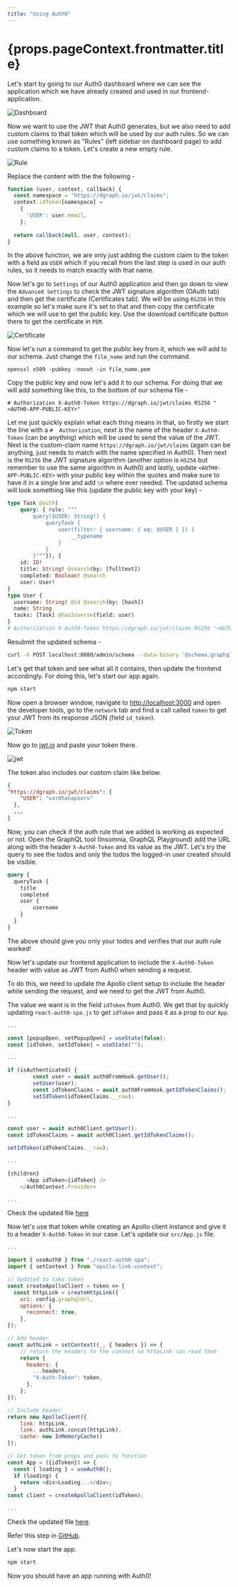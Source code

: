 ```yaml
---
title: "Using Auth0"
---
```


<h1>{props.pageContext.frontmatter.title}</h1>

Let's start by going to our Auth0 dashboard where we can see the application which we have already created and used in our frontend-application.

![Dashboard](../../images/tutorial/todo/dashboard.png)

Now we want to use the JWT that Auth0 generates, but we also need to add custom claims to that token which will be used by our auth rules.
So we can use something known as "Rules" (left sidebar on dashboard page) to add custom claims to a token. Let's create a new empty rule.

![Rule](../../images/tutorial/todo/rule.png)

Replace the content with the the following -
```javascript
function (user, context, callback) {
  const namespace = "https://dgraph.io/jwt/claims";
  context.idToken[namespace] =
    {
      'USER': user.email,
    };
  
  return callback(null, user, context);
}
```

In the above function, we are only just adding the custom claim to the token with a field as `USER` which if you recall from the last step is used in our auth rules, so it needs to match exactly with that name. 

Now let's go to `Settings` of our Auth0 application and then go down to view the `Advanced Settings` to check the JWT signature algorithm (OAuth tab) and then get the certificate (Certificates tab). We will be using `RS256` in this example so let's make sure it's set to that and then copy the certificate which we will use to get the public key.  Use the download certificate button there to get the certificate in `PEM`. 

![Certificate](../../images/tutorial/todo/certificate.png)

Now let's run a command to get the public key from it, which we will add to our schema. Just change the `file_name` and run the command.

```
openssl x509 -pubkey -noout -in file_name.pem
```

Copy the public key and now let's add it to our schema. For doing that we will add something like this, to the bottom of our schema file - 

```
# Authorization X-Auth0-Token https://dgraph.io/jwt/claims RS256 "<AUTH0-APP-PUBLIC-KEY>"
```

Let me just quickly explain what each thing means in that, so firstly we start the line with a `#  Authorization`, next is the name of the header `X-Auth0-Token` (can be anything) which will be used to send the value of the JWT. Next is the custom-claim name `https://dgraph.io/jwt/claims` (again can be anything, just needs to match with the name specified in Auth0). Then next is the `RS256` the JWT signature algorithm (another option is `HS256` but remember to use the same algorithm in Auth0) and lastly, update `<AUTH0-APP-PUBLIC-KEY>` with your public key within the quotes and make sure to have it in a single line and add `\n` where ever needed.  The updated schema will look something like this (update the public key with your key) - 

```graphql
type Task @auth(
    query: { rule: """
        query($USER: String!) {
            queryTask {
                user(filter: { username: { eq: $USER } }) {
                    __typename
                }
            }
        }"""}), {
    id: ID!
    title: String! @search(by: [fulltext])
    completed: Boolean! @search
    user: User!
}
type User {
  username: String! @id @search(by: [hash])
  name: String
  tasks: [Task] @hasInverse(field: user)
}
# Authorization X-Auth0-Token https://dgraph.io/jwt/claims RS256 "<AUTH0-APP-PUBLIC-KEY>"
```

Resubmit the updated schema -
```bash
curl -X POST localhost:8080/admin/schema --data-binary '@schema.graphql'
```

Let's get that token and see what all it contains, then update the frontend accordingly. For doing this, let's start our app again.

```bash
npm start
```

Now open a browser window, navigate to [http://localhost:3000](http://localhost:3000) and open the developer tools, go to the `network` tab and find a call called `token` to get your JWT from its response JSON (field `id_token`).

![Token](../../images/tutorial/todo/token.png)

Now go to [jwt.io](https://jwt.io) and paste your token there.

![jwt](../../images/tutorial/todo/jwt.png)

The token also includes our custom claim like below.

```json
{
"https://dgraph.io/jwt/claims": {
    "USER": "vardhanapoorv"
  },
  ...
}
  ```

Now, you can check if the auth rule that we added is working as expected or not. Open the GraphQL tool (Insomnia, GraphQL Playground) add the URL along with the header `X-Auth0-Token` and its value as the JWT. Let's try the query to see the todos and only the todos the logged-in user created should be visible.
```graphql
query {
  queryTask {
    title
    completed
    user {
        username
    }
  }
}
```

The above should give you only your todos and verifies that our auth rule worked!

Now let's update our frontend application to include the `X-Auth0-Token` header with value as JWT from Auth0 when sending a  request.

To do this, we need to update the Apollo client setup to include the header while sending the request, and we need to get the JWT from Auth0. 

The value we want is in the field `idToken` from Auth0. We get that by quickly updating `react-auth0-spa.js` to get `idToken` and pass it as a prop to our `App`.

```javascript
...

const [popupOpen, setPopupOpen] = useState(false);
const [idToken, setIdToken] = useState("");

...

if (isAuthenticated) {
        const user = await auth0FromHook.getUser();
        setUser(user);
        const idTokenClaims = await auth0FromHook.getIdTokenClaims();
        setIdToken(idTokenClaims.__raw);
}

...

const user = await auth0Client.getUser();
const idTokenClaims = await auth0Client.getIdTokenClaims();

setIdToken(idTokenClaims.__raw);

...

{children}
      <App idToken={idToken} />
    </Auth0Context.Provider>

...

```

Check the updated file [here](https://github.com/dgraph-io/graphql-sample-apps/blob/c94b6eb1cec051238b81482a049100b1cd15bbf7/todo-app-react/src/react-auth0-spa.js)

 Now let's use that token while creating an Apollo client instance and give it to a header `X-Auth0-Token` in our case.  Let's update our `src/App.js` file.

```javascript
...

import { useAuth0 } from "./react-auth0-spa";
import { setContext } from "apollo-link-context";

// Updated to take token
const createApolloClient = token => {
  const httpLink = createHttpLink({
    uri: config.graphqlUrl,
    options: {
      reconnect: true,
    },
});

// Add header
const authLink = setContext((_, { headers }) => {
    // return the headers to the context so httpLink can read them
    return {
      headers: {
        ...headers,
        "X-Auth-Token": token,
      },
    };
});

// Include header
return new ApolloClient({
    link: httpLink,
    link: authLink.concat(httpLink),
    cache: new InMemoryCache()
});

// Get token from props and pass to function
const App = ({idToken}) => {
  const { loading } = useAuth0();
  if (loading) {
    return <div>Loading...</div>;
  }
const client = createApolloClient(idToken);

...
```

Check the updated file [here](https://github.com/dgraph-io/graphql-sample-apps/blob/c94b6eb1cec051238b81482a049100b1cd15bbf7/todo-app-react/src/App.js).

Refer this step in [GitHub](https://github.com/dgraph-io/graphql-sample-apps/commit/c94b6eb1cec051238b81482a049100b1cd15bbf7).

Let's now start the app.

```bash
npm start
```

Now you should have an app running with Auth0!
